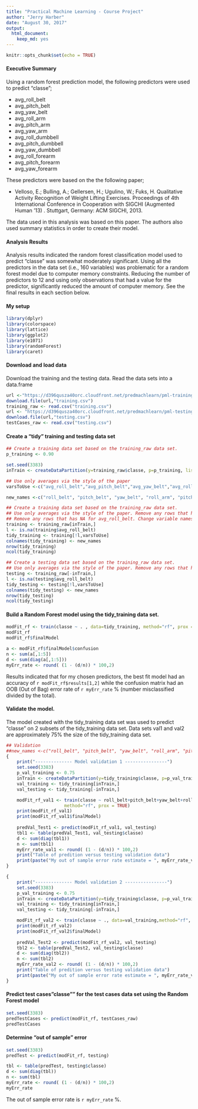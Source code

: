 ---
title: "Practical Machine Learning - Course Project"
author: "Jerry Harber"
date: "August 30, 2017"
output:
  html_document:
    keep_md: yes
---

```{r setup, include=FALSE}
knitr::opts_chunk$set(echo = TRUE)
```

#### Executive Summary  
  
Using a random forest prediction model, the following predictors were used to predict "classe";  

* avg_roll_belt
* avg_pitch_belt
* avg_yaw_belt
* avg_roll_arm
* avg_pitch_arm
* avg_yaw_arm
* avg_roll_dumbbell
* avg_pitch_dumbbell
* avg_yaw_dumbbell
* avg_roll_forearm
* avg_pitch_forearm
* avg_yaw_forearm

These predictors were based on the the following paper;  

* Velloso, E.; Bulling, A.; Gellersen, H.; Ugulino, W.; Fuks, H. Qualitative Activity Recognition of Weight Lifting Exercises. Proceedings of 4th International Conference in Cooperation with SIGCHI (Augmented Human '13) . Stuttgart, Germany: ACM SIGCHI, 2013.


The data used in this analysis was based on this paper. The authors also used summary statistics in order to create their model.


#### Analysis Results  
  
Analysis results indicated the random forest classification model used to predict "classe" was somewhat moderately significant. Using all the predictors in the data set (i.e., 160 variables) was problematic for a random forest model due to computer memory constraints. Reducing the number of predictors to 12 and using only observations that had a value for the predictor, significantly reduced the amount of computer memory. See the final results in each section below.  
  
#### My setup
```{r mySetup, echo=FALSE,include=TRUE}
library(dplyr)
library(colorspace)
library(lattice)
library(ggplot2)
library(e1071)
library(randomForest)
library(caret)
```
  
#### Download and load data
  
Download the training and the testing data. Read the data sets into a data.frame
```{r inputData, echo=TRUE,include=TRUE}
url <-"https://d396qusza40orc.cloudfront.net/predmachlearn/pml-training.csv"
download.file(url,"training.csv")
training_raw <- read.csv("training.csv")
url <- "https://d396qusza40orc.cloudfront.net/predmachlearn/pml-testing.csv"
download.file(url,"testing.csv")
testCases_raw <- read.csv("testing.csv")
```
  
#### Create a "tidy"  training and testing data set
```{r createTidy, echo=TRUE,include=TRUE}
## Create a training data set based on the training_raw data set.
p_training <- 0.90

set.seed(3383)
inTrain <- createDataPartition(y=training_raw$classe, p=p_training, list=FALSE)

## Use only averages via the style of the paper
varsToUse <-c("avg_roll_belt","avg_pitch_belt","avg_yaw_belt","avg_roll_arm","avg_pitch_arm","avg_yaw_arm", "avg_roll_dumbbell", "avg_pitch_dumbbell", "avg_yaw_dumbbell", "avg_roll_forearm", "avg_pitch_forearm", "avg_yaw_forearm", "classe")

new_names <-c("roll_belt", "pitch_belt", "yaw_belt", "roll_arm", "pitch_arm", "yaw_arm", "roll_dumbbell", "pitch_dumbbell", "yaw_dumbbell", "roll_forearm", "pitch_forearm", "yaw_forearm", "classe")

## Create a training data set based on the training_raw data set.
## Use only averages via the style of the paper. Remove any rows that has NA for avg_roll_belt.
## Remove any rows that has NA for avg_roll_belt. Change variable names to be compatible with testCases
training <- training_raw[inTrain,]
l <- is.na(training$avg_roll_belt)
tidy_training <- training[!l,varsToUse]
colnames(tidy_training) <- new_names
nrow(tidy_training)
ncol(tidy_training)

## Create a testing data set based on the training_raw data set.
## Use only averages via the style of the paper. Remove any rows that has NA for avg_roll_belt.
testing <- training_raw[-inTrain,]
l <- is.na(testing$avg_roll_belt)
tidy_testing <- testing[!l,varsToUse]
colnames(tidy_testing) <- new_names
nrow(tidy_testing)
ncol(tidy_testing)
```
  
#### Build a Random Forest model using the tidy_training data set.

```{r rfModel, echo=TRUE,include=TRUE}
modFit_rf <- train(classe ~ . , data=tidy_training, method="rf", prox = TRUE)
modFit_rf
modFit_rf$finalModel

a <- modFit_rf$finalModel$confusion
n <- sum(a[,1:5])
d <- sum(diag(a[,1:5]))
myErr_rate <- round( (1 - (d/n)) * 100,2)
```
Results indicated that for my chosen predictors, the best fit model had an accuracy of `r modFit_rf$results[1,2]` while the confusion matrix had an OOB (Out of Bag) error rate of `r myErr_rate` % (number misclassified divided by the total). 

#### Validate the model.

The model created with the tidy_training data set was used to predict "classe" on 2 subsets of the tidy_training data set. Data sets val1 and val2 are approximately 75% the size of the tidy_training data set.

```{r validateModel, echo=TRUE,include=TRUE}

## Validation
##new_names <-c("roll_belt", "pitch_belt", "yaw_belt", "roll_arm", "pitch_arm", "yaw_arm", "roll_dumbbell", ##pitch_dumbbell", "yaw_dumbbell", "roll_forearm", "pitch_forearm", "yaw_forearm", "classe")
{
    print("-------------- Model validation 1 ----------------")
    set.seed(3383)
    p_val_training <- 0.75
    inTrain <- createDataPartition(y=tidy_training$classe, p=p_val_training, list=FALSE)
    val_training <- tidy_training[inTrain,]
    val_testing <- tidy_training[-inTrain,]

    modFit_rf_val1 <- train(classe ~ roll_belt+pitch_belt+yaw_belt+roll_arm+pitch_arm+yaw_arm, data=val_training,
                      method="rf", prox = TRUE)
    print(modFit_rf_val1)
    print(modFit_rf_val1$finalModel)
    
    predVal_Test1 <- predict(modFit_rf_val1, val_testing)
    tbl1 <- table(predVal_Test1, val_testing$classe)
    d <- sum(diag(tbl1))
    n <- sum(tbl1)
    myErr_rate_val1 <- round( (1 - (d/n)) * 100,2)
    print("Table of predition versus testing validation data")
    print(paste("My out of sample error rate estimate = ", myErr_rate_val1))
}

{
    print("-------------- Model validation 2 ----------------")
    set.seed(3383)
    p_val_training <- 0.75
    inTrain <- createDataPartition(y=tidy_training$classe, p=p_val_training, list=FALSE)
    val_training <- tidy_training[inTrain,]
    val_testing <- tidy_training[-inTrain,]

    modFit_rf_val2 <- train(classe ~ ., data=val_training,method="rf", prox = TRUE)
    print(modFit_rf_val2)
    print(modFit_rf_val2$finalModel)
    
    predVal_Test2 <- predict(modFit_rf_val2, val_testing)
    tbl2 <- table(predVal_Test2, val_testing$classe)
    d <- sum(diag(tbl2))
    n <- sum(tbl2)
    myErr_rate_val2 <- round( (1 - (d/n)) * 100,2)
    print("Table of predition versus testing validation data")
    print(paste("My out of sample error rate estimate = ", myErr_rate_val2))
}

```

#### Predict test cases"classe"" for the test cases data set using the Random Forest model
```{r predictClasse, echo=TRUE,include=TRUE}
set.seed(3383)
predTestCases <- predict(modFit_rf, testCases_raw)
predTestCases
```
  
#### Determine "out of sample" error
```{r oosError, echo=TRUE,include=TRUE}
set.seed(3383)
predTest <- predict(modFit_rf, testing)

tbl <- table(predTest, testing$classe)
d <- sum(diag(tbl))
n <- sum(tbl)
myErr_rate <- round( (1 - (d/n)) * 100,2)
myErr_rate
```
  
The out of sample error rate is `r myErr_rate` %.
